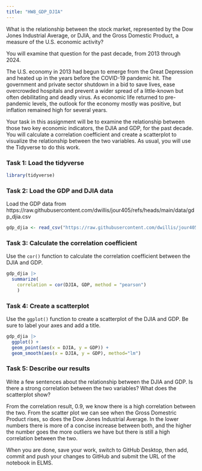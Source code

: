 ```yaml
---
title: "HW8_GDP_DJIA"
---
```


What is the relationship between the stock market, represented by the Dow Jones Industrial Average, or DJIA, and the Gross Domestic Product, a measure of the U.S. economic activity?

You will examine that question for the past decade, from 2013 through 2024.

The U.S. economy in 2013 had begun to emerge from the Great Depression and heated up in the years before the COVID-19 pandemic hit. The government and private sector shutdown in a bid to save lives, ease overcrowded hospitals and prevent a wider spread of a little-known but often debilitating and deadly virus. As economic life returned to pre-pandemic levels, the outlook for the economy mostly was positive, but inflation remained high for several years.

Your task in this assignment will be to examine the relationship between those two key economic indicators, the DJIA and GDP, for the past decade. You will calculate a correlation coefficient and create a scatterplot to visualize the relationship between the two variables. As usual, you will use the Tidyverse to do this work.

### Task 1: Load the tidyverse

```r

library(tidyverse)

```

### Task 2: Load the GDP and DJIA data

Load the GDP data from https://raw.githubusercontent.com/dwillis/jour405/refs/heads/main/data/gdp_djia.csv

```r

gdp_djia <- read_csv("https://raw.githubusercontent.com/dwillis/jour405/refs/heads/main/data/gdp_djia.csv")

```

### Task 3: Calculate the correlation coefficient

Use the `cor()` function to calculate the correlation coefficient between the DJIA and GDP.

```r

gdp_djia |>
  summarize( 
    correlation = cor(DJIA, GDP, method = "pearson")
    )

```

### Task 4: Create a scatterplot

Use the `ggplot()` function to create a scatterplot of the DJIA and GDP. Be sure to label your axes and add a title.

```r

gdp_djia |>
  ggplot() +
  geom_point(aes(x = DJIA, y = GDP)) +
  geom_smooth(aes(x = DJIA, y = GDP), method="lm")


```

### Task 5: Describe our results

Write a few sentences about the relationship between the DJIA and GDP. Is there a strong correlation between the two variables? What does the scatterplot show?

From the correlation result, 0.9, we know there is a high correlation between the two. From the scatter plot we can see when the Gross Domestric Product rises, so does the Dow Jones Industrial Average. In the lower numbers there is more of a concise increase between both, and the higher the number goes the more outliers we have but there is still a high correlation between the two. 


When you are done, save your work, switch to GitHub Desktop, then add, commit and push your changes to GitHub and submit the URL of the notebook in ELMS.

